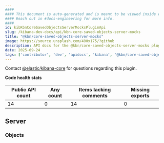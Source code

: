 ```yaml
---
####
#### This document is auto-generated and is meant to be viewed inside our experimental, new docs system.
#### Reach out in #docs-engineering for more info.
####
id: kibKbnCoreSavedObjectsServerMocksPluginApi
slug: /kibana-dev-docs/api/kbn-core-saved-objects-server-mocks
title: "@kbn/core-saved-objects-server-mocks"
image: https://source.unsplash.com/400x175/?github
description: API docs for the @kbn/core-saved-objects-server-mocks plugin
date: 2025-09-24
tags: ['contributor', 'dev', 'apidocs', 'kibana', '@kbn/core-saved-objects-server-mocks']
---
```




Contact [@elastic/kibana-core](https://github.com/orgs/elastic/teams/kibana-core) for questions regarding this plugin.

**Code health stats**

| Public API count  | Any count | Items lacking comments | Missing exports |
|-------------------|-----------|------------------------|-----------------|
| 14 | 0 | 14 | 0 |

## Server

### Objects
<DocDefinitionList data={kbnCoreSavedObjectsServerMocksObj.server.objects}/>

